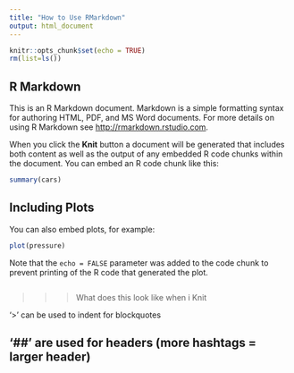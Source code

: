 ```yaml
---
title: "How to Use RMarkdown"
output: html_document
---
```


```r
knitr::opts_chunk$set(echo = TRUE)
rm(list=ls())
```

## R Markdown

This is an R Markdown document. Markdown is a simple formatting syntax for authoring HTML, PDF, and MS Word documents. For more details on using R Markdown see <http://rmarkdown.rstudio.com>.

When you click the **Knit** button a document will be generated that includes both content as well as the output of any embedded R code chunks within the document. You can embed an R code chunk like this:

```r
summary(cars)
```

## Including Plots

You can also embed plots, for example:

```r
plot(pressure)
```
Note that the `echo = FALSE` parameter was added to the code chunk to prevent printing of the R code that generated the plot.


```r

````
>>>What does this look like when i Knit

'>' can be used to indent for blockquotes 

## '##' are used for headers (more hashtags = larger header)
